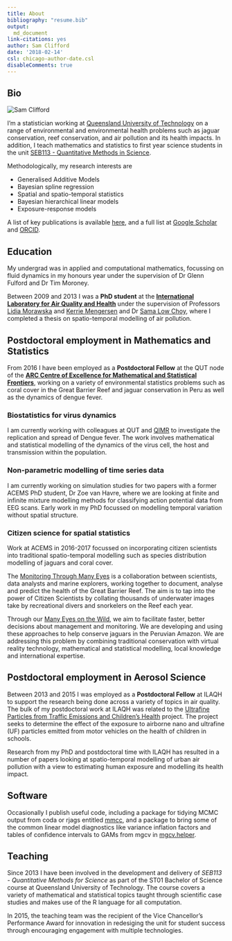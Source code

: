 ```yaml
---
title: About
bibliography: "resume.bib"
output:
  md_document
link-citations: yes
author: Sam Clifford
date: '2018-02-14'
csl: chicago-author-date.csl
disableComments: true
---
```


## Bio

<span class="marginnote"><img src="../170309QUT_SEF_Sam Clifford_007_640x480.jpg" alt="Sam Clifford"></span>


I'm a statistician working at <a href="http://www.qut.edu.au">Queensland University of Technology</a> on a range of environmental and environmental health problems such as jaguar conservation, reef conservation, and air pollution and its health impacts. In addition, I teach mathematics and statistics to first year science students in the unit [SEB113 - Quantitative Methods in Science](https://www.qut.edu.au/study/unit?unitCode=SEB113).


Methodologically, my research interests are

<ul>
  <li>Generalised Additive Models</li>
  <li>Bayesian spline regression</li>
  <li>Spatial and spatio-temporal statistics</li>
  <li>Bayesian hierarchical linear models</li>
  <li>Exposure-response models</li>
</ul>

A list of key publications is available [here](../pubs/), and a full list at [Google Scholar](https://scholar.google.com.au/citations?user=KbrnxeoAAAAJ) and [ORCID](http://orcid.org/0000-0002-3774-3882).

## Education

My undergrad was in applied and computational mathematics, focussing on fluid dynamics in my honours year under the supervision of Dr Glenn Fulford and Dr Tim Moroney.

Between 2009 and 2013 I was a **PhD student** at the **[International Laboratory for Air Quality and Health](https://www.qut.edu.au/research/our-research/institutes-centres-and-research-groups/international-laboratory-for-air-quality-and-health)**  under the supervision of Professors [Lidia Morawska](http://staff.qut.edu.au/staff/morawska/) and [Kerrie Mengersen](http://staff.qut.edu.au/staff/mengerse/) and Dr [Sama Low Choy](http://staff.qut.edu.au/staff/lowchoy/), where I completed a thesis on spatio-temporal modelling of air pollution.


## Postdoctoral employment in Mathematics and Statistics

<!-- ------------------------------------------------------------------------ -->
<!--  Years      Location         Job  -->
<!-- ----------- ---------------- ------------------------------------------- -->
<!-- 2017-       QUT Maths        Research Associate in Statistical Modelling -->

<!-- 2016-2017   QUT Maths/ACEMS  Postdoctoral Fellow  -->

<!-- 2013-2015   QUT CMPE/ILAQH   Postdoctoral Fellow  -->

<!-- 2013-       QUT Maths        Associate Lecturer  -->
<!-- ------------------------------------------------------------------------ -->

From 2016 I have been employed as a **Postdoctoral Fellow** at the QUT node of the **<a href="http://acems.org.au/">ARC Centre of Excellence for Mathematical and Statistical Frontiers</a>**, working on a variety of environmental statistics problems such as coral cover in the Great Barrier Reef and jaguar conservation in Peru as well as the dynamics of dengue fever.

### Biostatistics for virus dynamics

I am currently working with colleagues at QUT and <a href="http://www.qimrberghofer.edu.au/diseases/mosquito-borne-viruses/">QIMR</a> to investigate the replication and spread of Dengue fever. The work involves mathematical and statistical modelling of the dynamics of the virus cell, the host and transmission within the population.

### Non-parametric modelling of time series data

I am currently working on simulation studies for two papers with a former ACEMS PhD student, Dr Zoe van Havre, where we are looking at finite and infinite mixture modelling methods for classifying action potential data from EEG scans. Early work in my PhD focussed on modelling temporal variation without spatial structure.

### Citizen science for spatial statistics

Work at ACEMS in 2016-2017 focussed on incorporating citizen scientists into traditional spatio-temporal modelling such as species distribution modelling of jaguars and coral cover.

The <a href="https://www.virtualreef.org.au/">Monitoring Through Many Eyes</a> is a collaboration between scientists, data analysts and marine explorers, working together to document, analyse and predict the health of the Great Barrier Reef. The aim is to tap into the power of Citizen Scientists by collating thousands of underwater images take by recreational divers and snorkelers on the Reef each year.

Through our <a href="http://vis.stats.technology/">Many Eyes on the Wild</a>, we aim to facilitate faster, better decisions about management and monitoring.  We are developing and using these approaches to help conserve jaguars in the Peruvian Amazon.  We are addressing this problem by combining traditional conservation with virtual reality technology, mathematical and statistical modelling, local knowledge and international expertise.

## Postdoctoral employment in Aerosol Science

Between 2013 and 2015 I was employed as a **Postdoctoral Fellow** at ILAQH to support the research being done across a variety of topics in air quality. The bulk of my postdoctoral work at ILAQH was related to the <a href="https://www.qut.edu.au/research/research-projects/uptech">Ultrafine Particles from Traffic Emissions and Children's Health</a> project. The project seeks to determine the effect of the exposure to airborne nano and ultrafine (UF) particles emitted from motor vehicles on the health of children in schools.

Research from my PhD and postdoctoral time with ILAQH has resulted in a number of papers looking at spatio-temporal modelling of urban air pollution with a view to estimating human exposure and modelling its health impact.


## Software

Occasionally I publish useful code, including a package for tidying MCMC output from coda or rjags entitled [mmcc](http://mmcc.njtierney.com/), and a package to bring some of the common linear model diagnostics like variance inflation factors and tables of confidence intervals to GAMs from mgcv in [mgcv.helper](https://github.com/samclifford/mgcv.helper).
  
<!-- <span class="marginnote">marginnote</span> -->

## Teaching

Since 2013 I have been involved in the development and delivery of *SEB113 - Quantitative Methods for Science* as part of the ST01 Bachelor of Science course at Queensland University of Technology. The course covers a variety of mathematical and statistical topics taught through scientific case studies and makes use of the R language for all computation.

In 2015, the teaching team was the recipient of the Vice Chancellor's Performance Award for innovation in redesiging the unit for student success through encouraging engagement with multiple technologies.
